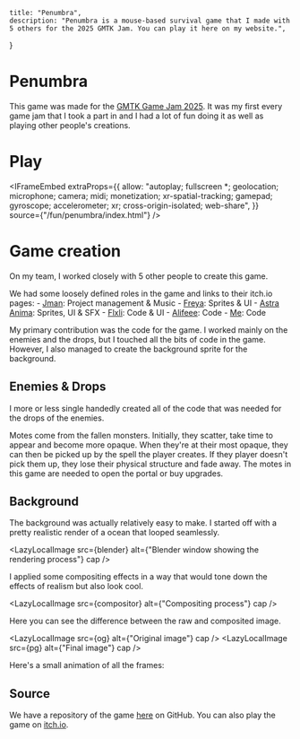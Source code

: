 
    title: "Penumbra",
    description: "Penumbra is a mouse-based survival game that I made with 5 others for the 2025 GMTK Jam. You can play it here on my website.",
}

# Penumbra

<LazyLocalImage src={image} />

This game was made for the [GMTK Game Jam 2025](https://itch.io/jam/gmtk-2025). It was my first every game jam that I took a part in and I had a lot of fun doing it as well as playing other people's creations.

# Play

<IFrameEmbed
extraProps={{
    allow: "autoplay; fullscreen *; geolocation; microphone; camera; midi; monetization; xr-spatial-tracking; gamepad; gyroscope; accelerometer; xr; cross-origin-isolated; web-share",
}}
source={"/fun/penumbra/index.html"}
/>

# Game creation

On my team, I worked closely with 5 other people to create this game.

We had some loosely defined roles in the game and links to their itch.io pages:
    - [Jman](https://jman9092.itch.io/): Project management & Music
    - [Freya](https://nanofreya.itch.io/): Sprites & UI
    - [Astra Anima](https://astraanima.itch.io/): Sprites, UI & SFX
    - [Flxli](https://flxli227.itch.io/): Code & UI
    - [Alifeee](https://alifeee.itch.io/): Code
    - [Me](https://rijndael1998.itch.io/): Code


My primary contribution was the code for the game. I worked mainly on the enemies and the drops, but I touched all the bits of code in the game. However, I also managed to create the background sprite for the background.

## Enemies & Drops
I more or less single handedly created all of the code that was needed for the drops of the enemies. 

Motes come from the fallen monsters. Initially, they scatter, take time to appear and become more opaque. When they're at their most opaque, they can then be picked up by the spell the player creates. If they player doesn't pick them up, they lose their physical structure and fade away. The motes in this game are needed to open the portal or buy upgrades.

## Background
The background was actually relatively easy to make. I started off with a pretty realistic render of a ocean that looped seamlessly.

<LazyLocalImage src={blender} alt={"Blender window showing the rendering process"} cap />

I applied some compositing effects in a way that would tone down the effects of realism but also look cool.

<LazyLocalImage src={compositor} alt={"Compositing process"} cap />

Here you can see the difference between the raw and composited image.

<LazyLocalImage src={og} alt={"Original image"} cap />
<LazyLocalImage src={pg} alt={"Final image"} cap />

Here's a small animation of all the frames:


## Source 
We have a repository of the game [here](https://github.com/alifeee/penumbra) on GitHub. You can also play the game on [itch.io](https://jman9092.itch.io/penumbra).

